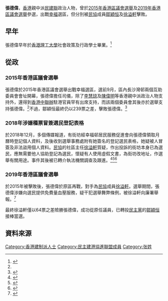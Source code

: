 {{NoteTA
|1=恒
}}
'''張德偉'''，[[香港|香港]]親中派[[民主建港協進聯盟|民建聯]]政治人物，曾於[[2015年香港區議會選舉|2015年香港區議會選舉]]及[[2019年香港區議會選舉|2019年香港區議會選舉]]參選，出戰[[幸福_(選區)|幸福]]選區，但分別被[[香港民主民生協進會|民協]]成員[[鄒穎恒|鄒穎恒]]及[[徐溢軒|徐溢軒]]擊敗。{{fact|外號民建聯首席落選人。2023年預料會被[[紫荆黨|紫荆黨]]候選人擊敗。}}

==早年==
張德偉早年於[[香港理工大學|香港理工大學]]社會政策及行政學士畢業。<ref name="Inmedia-20150905">{{cite web |author1=麥馬高 |title=中聯辦官員「落區」賀互委會會址開幕 李慧琼：開幕同閱兵一樣興奮 |url=http://www.inmediahk.net/node/1037209 |date=2015-09-05 |accessdate=2020-07-11 |work=[[獨立媒體_inmediahk.net|獨立媒體 inmediahk.net]] |archive-url=https://web.archive.org/web/20170402045741/http://www.inmediahk.net/node/1037209 |archive-date=2017-04-02 |dead-url=no }}</ref>
==從政==
===2015年香港區議會選舉===
張德偉於2015年香港區議會選舉出戰幸福選區，選前9月，區內長沙灣邨兩個互助委員會會址開幕，張德偉擔任司儀，除了[[李慧琼|李慧琼]]及[[陳偉明_(民建聯)|陳偉明]]等香港親中派政治人物支持外，還得到[[中央人民政府駐香港特別行政區聯絡辦公室|香港中聯辦]]駐港官員罕有出席支持，而該兩個委員會其後亦於選舉支持張德偉。<ref name="Inmedia-20150905"/>不過，鄒穎恒最終仍以239票之差，擊敗張德偉。<ref name="HK01-20180730">{{cite web |author1=吳倬安 |title=【區選系列】九西新公屋選區成建制堡壘　梁文廣：無先天優勢|url=https://www.hk01.com/%E6%94%BF%E6%83%85/215977/%E5%8D%80%E9%81%B8%E7%B3%BB%E5%88%97-%E4%B9%9D%E8%A5%BF%E6%96%B0%E5%85%AC%E5%B1%8B%E9%81%B8%E5%8D%80%E6%88%90%E5%BB%BA%E5%88%B6%E5%A0%A1%E5%A3%98-%E6%A2%81%E6%96%87%E5%BB%A3-%E7%84%A1%E5%85%88%E5%A4%A9%E5%84%AA%E5%8B%A2|accessdate=2020-08-09|date=2018-07-30|work=香港01|archive-url=https://web.archive.org/web/20200712001151/https://www.hk01.com/%E6%94%BF%E6%83%85/215977/%E5%8D%80%E9%81%B8%E7%B3%BB%E5%88%97-%E4%B9%9D%E8%A5%BF%E6%96%B0%E5%85%AC%E5%B1%8B%E9%81%B8%E5%8D%80%E6%88%90%E5%BB%BA%E5%88%B6%E5%A0%A1%E5%A3%98-%E6%A2%81%E6%96%87%E5%BB%A3-%E7%84%A1%E5%85%88%E5%A4%A9%E5%84%AA%E5%8B%A2 |archive-date=2020-07-12 |dead-url=no }}</ref>

{{Election box begin |名稱=[[2015年香港區議會選舉結果#深水埗區|2015年深水埗區議會幸福選區]]}}
{{Election box candidate with party link
  |政黨   = 民協
  |編號   = ①
  |候選人 = '''[[鄒穎恒|鄒穎恒]]'''
  |票數   = '''2,137'''
  |百分比 = '''52.96'''
  |增減   = 不適用
  |當選   = yes
}}
{{Election box candidate with party link
  |政黨   = 民建聯
  |編號   = ②
  |候選人 = '''張德偉'''
  |票數   = 1,898
  |百分比 = 47.04
  |增減   = {{increase}}13.6
}}
{{Election box majority
  |票數   = 239
  |百分比 = 5.92
  |增減   = {{decrease}}27.40
}}
{{Election box end}}

===2018年涉嫌種票冒簽選民登記表格===
於2018年12月，多個傳媒報道，有街坊經幸福邨居民服務促進會向張德偉領取月曆時登記個人資料，及後收到選舉事務處附有她簽名的登記選民表格，她疑被人冒簽及非法盜用個人資料。[[香港民主民生協進會|民協]]的社區主任[[徐溢軒|徐溢軒]]質疑，作出投訴的街坊本身已為選民，應無需要他人協助登記為選民，懷疑有人使用虛假文書，為街坊改地址，作選舉有關用途。事件其後被已轉介執法機關調查及跟進。<ref name="HKEJ-20181210">{{cite web |title=民建聯:社區幹事無涉冒簽選民表|url=https://www2.hkej.com/instantnews/current/article/2012216/%E6%B0%91%E5%BB%BA%E8%81%AF%3A%E7%A4%BE%E5%8D%80%E5%B9%B9%E4%BA%8B%E7%84%A1%E6%B6%89%E5%86%92%E7%B0%BD%E9%81%B8%E6%B0%91%E8%A1%A8|accessdate=2020-08-09|date=2018-12-10|work=信報財經新聞|archive-url=https://web.archive.org/web/20200715112646/http://www2.hkej.com/instantnews/current/article/2012216/%E6%B0%91%E5%BB%BA%E8%81%AF%3A%E7%A4%BE%E5%8D%80%E5%B9%B9%E4%BA%8B%E7%84%A1%E6%B6%89%E5%86%92%E7%B0%BD%E9%81%B8%E6%B0%91%E8%A1%A8 |archive-date=2020-07-15 |dead-url=no }}</ref><ref name="Mingpao-20181210">{{cite web|title=婦稱憑身分證領月曆後「被登記」做選民　民建聯：事主同意登記　選舉處交執法機關調查 (22:54)|url=https://news.mingpao.com/ins/%E6%B8%AF%E8%81%9E/article/20181210/s00001/1544450281712/%E5%A9%A6%E7%A8%B1%E6%86%91%E8%BA%AB%E5%88%86%E8%AD%89%E9%A0%98%E6%9C%88%E6%9B%86%E5%BE%8C%E3%80%8C%E8%A2%AB%E7%99%BB%E8%A8%98%E3%80%8D%E5%81%9A%E9%81%B8%E6%B0%91-%E6%B0%91%E5%BB%BA%E8%81%AF-%E4%BA%8B%E4%B8%BB%E5%90%8C%E6%84%8F%E7%99%BB%E8%A8%98-%E9%81%B8%E8%88%89%E8%99%95%E4%BA%A4%E5%9F%B7%E6%B3%95%E6%A9%9F%E9%97%9C%E8%AA%BF%E6%9F%A5|accessdate=2020-08-09|date=2018-12-10|work=明報|archive-date=2020-07-15|archive-url=https://web.archive.org/web/20200715183702/https://news.mingpao.com/ins/%e6%b8%af%e8%81%9e/article/20181210/s00001/1544450281712/%e5%a9%a6%e7%a8%b1%e6%86%91%e8%ba%ab%e5%88%86%e8%ad%89%e9%a0%98%e6%9c%88%e6%9b%86%e5%be%8c%e3%80%8c%e8%a2%ab%e7%99%bb%e8%a8%98%e3%80%8d%e5%81%9a%e9%81%b8%e6%b0%91-%e6%b0%91%e5%bb%ba%e8%81%af-%e4%ba%8b%e4%b8%bb%e5%90%8c%e6%84%8f%e7%99%bb%e8%a8%98-%e9%81%b8%e8%88%89%e8%99%95%e4%ba%a4%e5%9f%b7%e6%b3%95%e6%a9%9f%e9%97%9c%e8%aa%bf%e6%9f%a5|dead-url=no}}</ref><ref name="TheStandNews-20181210">{{cite web |title=【懷疑種票】幫家翁拿民建聯月曆　記下身份證資料　街坊數日後收轉地址通知|url=https://www.thestandnews.com/politics/%E6%87%B7%E7%96%91%E7%A8%AE%E7%A5%A8-%E5%B9%AB%E5%AE%B6%E7%BF%81%E6%8B%BF%E6%B0%91%E5%BB%BA%E8%81%AF%E6%9C%88%E6%9B%86-%E8%A8%98%E4%B8%8B%E8%BA%AB%E4%BB%BD%E8%AD%89%E8%B3%87%E6%96%99-%E8%A1%97%E5%9D%8A%E6%95%B8%E6%97%A5%E5%BE%8C%E6%94%B6%E8%BD%89%E5%9C%B0%E5%9D%80%E9%80%9A%E7%9F%A5/|accessdate=2020-08-09|date=2018-12-10|work=立場新聞|archive-url=https://web.archive.org/web/20211229135922/https://www.thestandnews.com/politics/%E6%87%B7%E7%96%91%E7%A8%AE%E7%A5%A8-%E5%B9%AB%E5%AE%B6%E7%BF%81%E6%8B%BF%E6%B0%91%E5%BB%BA%E8%81%AF%E6%9C%88%E6%9B%86-%E8%A8%98%E4%B8%8B%E8%BA%AB%E4%BB%BD%E8%AD%89%E8%B3%87%E6%96%99-%E8%A1%97%E5%9D%8A%E6%95%B8%E6%97%A5%E5%BE%8C%E6%94%B6%E8%BD%89%E5%9C%B0%E5%9D%80%E9%80%9A%E7%9F%A5 |archive-date=2021-12-29 |dead-url=yes }}</ref>
===2019年香港區議會選舉===
於2015年被擊敗後，張德偉於原區再戰，對手為[[香港民主民生協進會|民協]]成員[[徐溢軒|徐溢軒]]。選舉期間，張德偉涉嫌向選民提供免費量血壓服務，疑干犯選舉舞弊條例，被徐溢軒向廉署舉報。<ref name="AppleDaily-20191106">{{cite web|title=【區選光復香港●深水埗】民建聯張德偉團隊義工免費替居民量血壓 民協舉報涉賄選|url=https://hk.appledaily.com/local/20191106/ISG7SFDAYIWG3I74QVSE2RUYBU/|accessdate=2020-08-09|archive-url=https://web.archive.org/web/20200713164129/https://hk.appledaily.com/local/20191106/ISG7SFDAYIWG3I74QVSE2RUYBU/|archive-date=2020-07-13|dead-url=yes|date=2019-11-06|work=[[蘋果日報_(香港)|蘋果日報]]}}</ref>

最終徐溢軒僅以64票之差險勝張德偉，成功從原任議員，已轉投[[民主黨_(香港)|民主黨]]的[[鄒穎恒|鄒穎恒]]接棒當選。

{{Election box begin |名稱=[[2019年香港區議會選舉結果#深水埗區|2019年深水埗區議會幸福選區]]}}
{{Election box candidate with party link
  |政黨   = 民協
  |編號   = ①
  |候選人 = '''[[徐溢軒|徐溢軒]]'''
  |票數   = '''2,668'''
  |百分比 = '''50.43'''
  |增減   = 不適用
  |當選   = yes
}}
{{Election box candidate with party link
  |政黨   = 民建聯
  |編號   = ②
  |候選人 = '''張德偉'''
  |票數   = 2,604
  |百分比 = 49.22
  |增減   = {{increase}}2.22
}}
{{Election box majority
  |票數   = 64
  |百分比 = 1.21
  |增減   = {{decrease}}4.71
}}
{{Election box end}}

==資料來源==
{{reflist}}

[[Category:香港建制派人士|Category:香港建制派人士]]
[[Category:民主建港協進聯盟成員|Category:民主建港協進聯盟成員]]
[[Category:张姓|Category:张姓]]